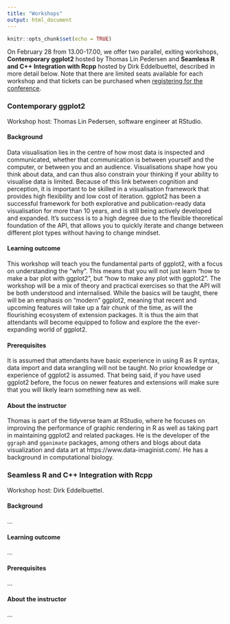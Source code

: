 ```yaml
---
title: "Workshops"
output: html_document
---
```


```r
knitr::opts_chunk$set(echo = TRUE)
```


On February 28 from 13.00-17.00, we offer two parallel, exiting workshops, **Contemporary ggplot2** hosted by Thomas Lin Pedersen and **Seamless R and C++ Integration with Rcpp** hosted by Dirk Eddelbuettel, described in more detail below. Note that there are limited seats available for each workshop and that tickets can be purchased when <a href="registration.html">registering for the conference</a>.


### Contemporary ggplot2

Workshop host: Thomas Lin Pedersen, software engineer at RStudio. 

#### Background

Data visualisation lies in the centre of how most data is inspected and communicated, whether that communication is between yourself and the computer, or between you and an audience. Visualisations shape how you think about data, and can thus also constrain your thinking if your ability to visualise data is limited. Because of this link between cognition and perception, it is important to be skilled in a visualisation framework that provides high flexibility and low cost of iteration. ggplot2 has been a successful framework for both explorative and publication-ready data visualisation for more than 10 years, and is still being actively developed and expanded. It’s success is to a high degree due to the flexible theoretical foundation of the API, that allows you to quickly iterate and change between different plot types without having to change mindset.

#### Learning outcome
This workshop will teach you the fundamental parts of ggplot2, with a focus on understanding the “why”. This means that you will not just learn “how to make a bar plot with ggplot2”, but “how to make any plot with ggplot2”. The workshop will be a mix of theory and practical exercises so that the API will be both understood and internalised. While the basics will be taught, there will be an emphasis on “modern” ggplot2, meaning that recent and upcoming features will take up a fair chunk of the time, as will the flourishing ecosystem of extension packages. It is thus the aim that attendants will become equipped to follow and explore the the ever-expanding world of ggplot2.

#### Prerequisites
It is assumed that attendants have basic experience in using R as R syntax, data import and data wrangling will not be taught. No prior knowledge or experience of ggplot2 is assumed. That being said, if you have used ggplot2 before, the focus on newer features and extensions will make sure that you will likely learn something new as well.

#### About the instructor
Thomas is part of the tidyverse team at RStudio, where he focuses on improving the performance of graphic rendering in R as well as taking part in maintaining ggplot2 and related packages. He is the developer of the `ggraph` and `gganimate` packages, among others and blogs about data visualization and data art at https://www.data-imaginist.com/. He has a background in computational biology.


### Seamless R and C++ Integration with Rcpp

Workshop host: Dirk Eddelbuettel. 

#### Background
...

#### Learning outcome
...

#### Prerequisites
...

#### About the instructor
...
